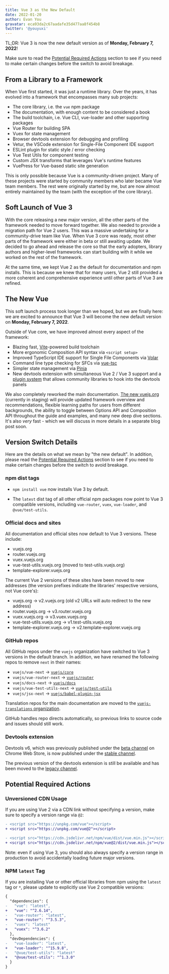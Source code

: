 ```yaml
---
title: Vue 3 as the New Default
date: 2022-01-20
author: Evan You
gravatar: eca93da2c67aadafe35d477aa8f454b8
twitter: '@youyuxi'
---
```


TL;DR: Vue 3 is now the new default version as of **Monday, February 7, 2022**!

Make sure to read the [Potential Required Actions](/posts/vue-3-as-the-new-default.html#potential-required-actions) section to see if you need to make certain changes before the switch to avoid breakage.

<Excerpt/>

## From a Library to a Framework

When Vue first started, it was just a runtime library. Over the years, it has evolved into a framework that encompasses many sub projects:

- The core library, i.e. the `vue` npm package
- The documentation, with enough content to be considered a book
- The build toolchain, i.e. Vue CLI, vue-loader and other supporting packages
- Vue Router for building SPA
- Vuex for state management
- Browser devtools extension for debugging and profiling
- Vetur, the VSCode extension for Single-File Component IDE support
- ESLint plugin for static style / error checking
- Vue Test Utils for component testing
- Custom JSX transforms that leverages Vue's runtime features
- VuePress for Vue-based static site generation

This is only possible because Vue is a community-driven project. Many of these projects were started by community members who later became Vue team members. The rest were originally started by me, but are now almost entirely maintained by the team (with the exception of the core library).

## Soft Launch of Vue 3

With the core releasing a new major version, all the other parts of the framework needed to move forward together. We also needed to provide a migration path for Vue 2 users. This was a massive undertaking for a community-drive team like Vue. When Vue 3 core was ready, most other parts of the framework were either in beta or still awaiting update. We decided to go ahead and release the core so that the early adopters, library authors and higher-level frameworks can start building with it while we worked on the rest of the framework.

At the same time, we kept Vue 2 as the default for documentation and npm installs. This is because we knew that for many users, Vue 2 still provided a more coherent and comprehensive experience until other parts of Vue 3 are refined.

## The New Vue

This soft launch process took longer than we hoped, but we are finally here: we are excited to announce that Vue 3 will become the new default version on **Monday, February 7, 2022**.

Outside of Vue core, we have improved almost every aspect of the framework:

- Blazing fast, [Vite](https://vitejs.dev/)-powered build toolchain
- More ergonomic Composition API syntax via `<script setup>`
- Improved TypeScript IDE support for Single File Components via [Volar](https://marketplace.visualstudio.com/items?itemName=johnsoncodehk.volar)
- Command line type checking for SFCs via [vue-tsc](https://github.com/johnsoncodehk/volar/tree/master/packages/vue-tsc)
- Simpler state management via [Pinia](https://pinia.vuejs.org/)
- New devtools extension with simultaneous Vue 2 / Vue 3 support and a [plugin system](https://devtools.vuejs.org/plugin/plugins-guide.html) that allows community libraries to hook into the devtools panels

We also completely reworked the main documentation. [The new vuejs.org](https://staging.vuejs.org) (currently in staging) will provide updated framework overview and recommendations, flexible learning paths for users from different backgrounds, the ability to toggle between Options API and Composition API throughout the guide and examples, and many new deep dive sections. It's also _very_ fast - which we will discuss in more details in a separate blog post soon.

## Version Switch Details

Here are the details on what we mean by "the new default". In addition, please read the [Potential Required Actions](#potential-required-actions) section to see if you need to make certain changes before the switch to avoid breakage.

### npm dist tags

- `npm install vue` now installs Vue 3 by default.

- The `latest` dist tag of all other official npm packages now point to Vue 3 compatible versions, including `vue-router`, `vuex`, `vue-loader`, and `@vue/test-utils`.

### Official docs and sites

All documentation and official sites now default to Vue 3 versions. These include:

- vuejs.org
- router.vuejs.org
- vuex.vuejs.org
- vue-test-utils.vuejs.org (moved to test-utils.vuejs.org)
- template-explorer.vuejs.org

The current Vue 2 versions of these sites have been moved to new addresses (the version prefixes indicate the libraries' respective versions, not Vue core's):

- vuejs.org -> v2.vuejs.org (old v2 URLs will auto redirect to the new address)
- router.vuejs.org -> v3.router.vuejs.org
- vuex.vuejs.org -> v3.vuex.vuejs.org
- vue-test-utils.vuejs.org -> v1.test-utils.vuejs.org
- template-explorer.vuejs.org -> v2.template-explorer.vuejs.org

### GitHub repos

All GitHub repos under the `vuejs` organization have switched to Vue 3 versions in the default branch. In addition, we have renamed the following repos to remove `next` in their names:

- `vuejs/vue-next` -> [`vuejs/core`](https://github.com/vuejs/core)
- `vuejs/vue-router-next` -> [`vuejs/router`](https://github.com/vuejs/router)
- `vuejs/docs-next` -> [`vuejs/docs`](https://github.com/vuejs/docs)
- `vuejs/vue-test-utils-next` -> [`vuejs/test-utils`](https://github.com/vuejs/test-utils)
- `vuejs/jsx-next` -> [`vuejs/babel-plugin-jsx`](https://github.com/vuejs/babel-plugin-jsx)

Translation repos for the main documentation are moved to the [`vuejs-translations` organization](https://github.com/vuejs-translations).

GitHub handles repo directs automatically, so previous links to source code and issues should still work.

### Devtools extension

Devtools v6, which was previously published under the [beta channel](https://chrome.google.com/webstore/detail/vuejs-devtools/ljjemllljcmogpfapbkkighbhhppjdbg) on Chrome Web Store, is now published under the [stable channel](https://chrome.google.com/webstore/detail/vuejs-devtools/nhdogjmejiglipccpnnnanhbledajbpd).

The previous version of the devtools extension is still be available and has been moved to the [legacy channel](https://chrome.google.com/webstore/detail/vuejs-devtools/iaajmlceplecbljialhhkmedjlpdblhp).

## Potential Required Actions

### Unversioned CDN Usage

If you are using Vue 2 via a CDN link without specifying a version, make sure to specify a version range via `@2`:

```diff
- <script src="https://unpkg.com/vue"></script>
+ <script src="https://unpkg.com/vue@2"></script>

- <script src="https://cdn.jsdelivr.net/npm/vue/dist/vue.min.js"></script>
+ <script src="https://cdn.jsdelivr.net/npm/vue@2/dist/vue.min.js"></script>
```

Note: even if using Vue 3, you should also always specify a version range in production to avoid accidentally loading future major versions.

### NPM `latest` Tag

If you are installing Vue or other official libraries from npm using the `latest` tag or `*`, please update to explicitly use Vue 2 compatible versions:

```diff
{
  "dependencies": {
-   "vue": "latest",
+   "vue": "^2.6.14",
-   "vue-router": "latest",
+   "vue-router": "^3.5.3",
-   "vuex": "latest"
+   "vuex": "^3.6.2"
  },
  "devDependencies": {
-   "vue-loader": "latest",
+   "vue-loader": "^15.9.8",
-   "@vue/test-utils": "latest"
+   "@vue/test-utils": "^1.3.0"
  }
}
```
